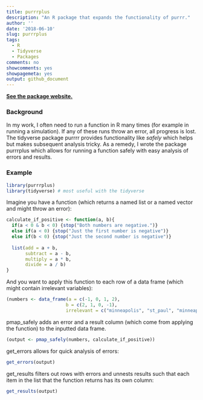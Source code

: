 ```yaml
---
title: purrrplus
description: "An R package that expands the functionality of purrr."
author: ''
date: '2018-06-10'
slug: purrrplus
tags:
  - R
  - Tidyverse
  - Packages
comments: no
showcomments: yes
showpagemeta: yes
output: github_document
---
```


[**See the package website.**](http://stenhaug.github.io/purrrplus)

### Background

In my work, I often need to run a function in R many times (for example in running a simulation). If any of these runs throw an error, all progress is lost. The tidyverse package purrrr provides functionality like *safely* which helps but makes subsequent analysis tricky. As a remedy, I wrote the package purrrplus which allows for running a function safely with easy analysis of errors and results. 

### Example

```r
library(purrrplus)
library(tidyverse) # most useful with the tidyverse
```

Imagine you have a function (which returns a named list or a named vector and might throw an error):

```r
calculate_if_positive <- function(a, b){
  if(a < 0 & b < 0) {stop("Both numbers are negative.")}
  else if(a < 0) {stop("Just the first number is negative")}
  else if(b < 0) {stop("Just the second number is negative")}
  
  list(add = a + b,
       subtract = a - b,
       multiply = a * b,
       divide = a / b)
}
```

And you want to apply this function to each row of a data frame (which might contain irrelevant variables):

```r
(numbers <- data_frame(a = c(-1, 0, 1, 2),
                      b = c(2, 1, 0, -1),
                      irrelevant = c("minneapolis", "st_paul", "minneapolis", "st_paul")))
```

pmap_safely adds an error and a result column (which come from applying the function) to the inputted data frame.

```r
(output <- pmap_safely(numbers, calculate_if_positive))
```

get_errors allows for quick analysis of errors:

```r
get_errors(output)
```

get_results filters out rows with errors and unnests results such that each item in the list that the function returns has its own column:

```r
get_results(output)
```

